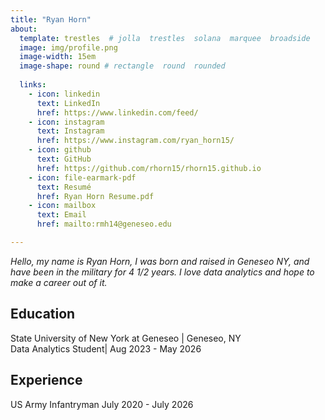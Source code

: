 ```yaml
---
title: "Ryan Horn"
about:
  template: trestles  # jolla  trestles  solana  marquee  broadside
  image: img/profile.png
  image-width: 15em
  image-shape: round # rectangle  round  rounded
  
  links:
    - icon: linkedin
      text: LinkedIn
      href: https://www.linkedin.com/feed/
    - icon: instagram
      text: Instagram
      href: https://www.instagram.com/ryan_horn15/
    - icon: github
      text: GitHub
      href: https://github.com/rhorn15/rhorn15.github.io
    - icon: file-earmark-pdf
      text: Resumé
      href: Ryan Horn Resume.pdf
    - icon: mailbox
      text: Email
      href: mailto:rmh14@geneseo.edu

---
```


  *Hello, my name is Ryan Horn, I was born and raised in Geneseo NY, and have been in the military for 4 1/2 years. I love data analytics and hope to make a career out of it.*

## Education

State University of New York at Geneseo | Geneseo, NY <br>
Data Analytics Student| Aug 2023 - May 2026 <br>

## Experience

US Army Infantryman July 2020 - July 2026


